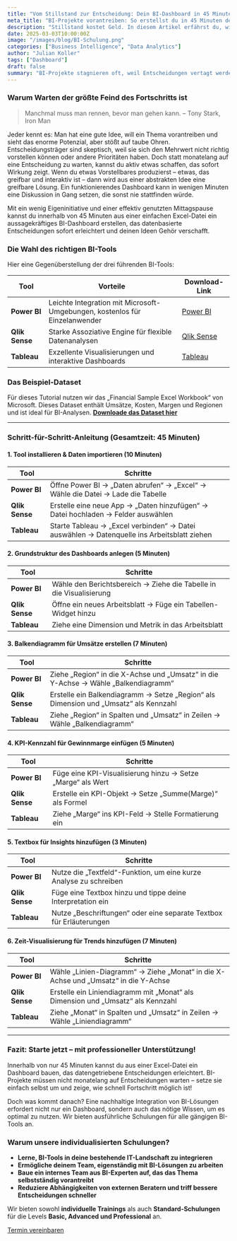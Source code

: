 ```yaml
---
title: "Vom Stillstand zur Entscheidung: Dein BI-Dashboard in 45 Minuten"
meta_title: "BI-Projekte vorantreiben: So erstellst du in 45 Minuten dein erstes Dashboard"
description: "Stillstand kostet Geld. In diesem Artikel erfährst du, wie du in nur 45 Minuten ein BI-Dashboard erstellst, das Entscheidungen erleichtert."
date: 2025-03-03T10:00:00Z
image: "/images/blog/BI-Schulung.png"
categories: ["Business Intelligence", "Data Analytics"]
author: "Julian Koller"
tags: ["Dashboard"]
draft: false
summary: "BI-Projekte stagnieren oft, weil Entscheidungen vertagt werden. In 45 Minuten kannst du mit Power BI, Tableau oder Qlik Sense ein Dashboard erstellen, das den Mehrwert sofort sichtbar macht."
---
```



### Warum Warten der größte Feind des Fortschritts ist

> Manchmal muss man rennen, bevor man gehen kann. – Tony Stark, Iron Man

Jeder kennt es: Man hat eine gute Idee, will ein Thema vorantreiben und sieht das enorme Potenzial, aber stößt auf taube Ohren. Entscheidungsträger sind skeptisch, weil sie sich den Mehrwert nicht richtig vorstellen können oder andere Prioritäten haben. Doch statt monatelang auf eine Entscheidung zu warten, kannst du aktiv etwas schaffen, das sofort Wirkung zeigt. Wenn du etwas Vorstellbares produzierst – etwas, das greifbar und interaktiv ist – dann wird aus einer abstrakten Idee eine greifbare Lösung. Ein funktionierendes Dashboard kann in wenigen Minuten eine Diskussion in Gang setzen, die sonst nie stattfinden würde.

Mit ein wenig Eigeninitiative und einer effektiv genutzten Mittagspause kannst du innerhalb von 45 Minuten aus einer einfachen Excel-Datei ein aussagekräftiges BI-Dashboard erstellen, das datenbasierte Entscheidungen sofort erleichtert und deinen Ideen Gehör verschafft.

### Die Wahl des richtigen BI-Tools

Hier eine Gegenüberstellung der drei führenden BI-Tools:

| Tool          | Vorteile                                      | Download-Link |
|--------------|---------------------------------|--------------|
| **Power BI** | Leichte Integration mit Microsoft-Umgebungen, kostenlos für Einzelanwender | [Power BI](https://powerbi.microsoft.com/de-de/downloads/) |
| **Qlik Sense** | Starke Assoziative Engine für flexible Datenanalysen | [Qlik Sense](https://www.qlik.com/de-de/trial/qlik-sense-business) |
| **Tableau** | Exzellente Visualisierungen und interaktive Dashboards | [Tableau](https://www.tableau.com/de-de/products/trial) |

### Das Beispiel-Dataset

Für dieses Tutorial nutzen wir das „Financial Sample Excel Workbook“ von Microsoft. Dieses Dataset enthält Umsätze, Kosten, Margen und Regionen und ist ideal für BI-Analysen. **[Downloade das Dataset hier](https://learn.microsoft.com/en-us/power-bi/create-reports/sample-financial-download?)**

---

### Schritt-für-Schritt-Anleitung (Gesamtzeit: 45 Minuten)

#### 1. **Tool installieren & Daten importieren (10 Minuten)**
| Tool | Schritte |
|------|---------|
| **Power BI** | Öffne Power BI → „Daten abrufen“ → „Excel“ → Wähle die Datei → Lade die Tabelle |
| **Qlik Sense** | Erstelle eine neue App → „Daten hinzufügen“ → Datei hochladen → Felder auswählen |
| **Tableau** | Starte Tableau → „Excel verbinden“ → Datei auswählen → Datenquelle ins Arbeitsblatt ziehen |

#### 2. **Grundstruktur des Dashboards anlegen (5 Minuten)**
| Tool | Schritte |
|------|---------|
| **Power BI** | Wähle den Berichtsbereich → Ziehe die Tabelle in die Visualisierung |
| **Qlik Sense** | Öffne ein neues Arbeitsblatt → Füge ein Tabellen-Widget hinzu |
| **Tableau** | Ziehe eine Dimension und Metrik in das Arbeitsblatt |

#### 3. **Balkendiagramm für Umsätze erstellen (7 Minuten)**
| Tool | Schritte |
|------|---------|
| **Power BI** | Ziehe „Region“ in die X-Achse und „Umsatz“ in die Y-Achse → Wähle „Balkendiagramm“ |
| **Qlik Sense** | Erstelle ein Balkendiagramm → Setze „Region“ als Dimension und „Umsatz“ als Kennzahl |
| **Tableau** | Ziehe „Region“ in Spalten und „Umsatz“ in Zeilen → Wähle „Balkendiagramm“ |

#### 4. **KPI-Kennzahl für Gewinnmarge einfügen (5 Minuten)**
| Tool | Schritte |
|------|---------|
| **Power BI** | Füge eine KPI-Visualisierung hinzu → Setze „Marge“ als Wert |
| **Qlik Sense** | Erstelle ein KPI-Objekt → Setze „Summe(Marge)“ als Formel |
| **Tableau** | Ziehe „Marge“ ins KPI-Feld → Stelle Formatierung ein |

#### 5. **Textbox für Insights hinzufügen (3 Minuten)**
| Tool | Schritte |
|------|---------|
| **Power BI** | Nutze die „Textfeld“-Funktion, um eine kurze Analyse zu schreiben |
| **Qlik Sense** | Füge eine Textbox hinzu und tippe deine Interpretation ein |
| **Tableau** | Nutze „Beschriftungen“ oder eine separate Textbox für Erläuterungen |

#### 6. **Zeit-Visualisierung für Trends hinzufügen (7 Minuten)**
| Tool | Schritte |
|------|---------|
| **Power BI** | Wähle „Linien-Diagramm“ → Ziehe „Monat“ in die X-Achse und „Umsatz“ in die Y-Achse |
| **Qlik Sense** | Erstelle ein Liniendiagramm mit „Monat“ als Dimension und „Umsatz“ als Kennzahl |
| **Tableau** | Ziehe „Monat“ in Spalten und „Umsatz“ in Zeilen → Wähle „Liniendiagramm“ |

---

### Fazit: Starte jetzt – mit professioneller Unterstützung!

Innerhalb von nur 45 Minuten kannst du aus einer Excel-Datei ein Dashboard bauen, das datengetriebene Entscheidungen erleichtert. BI-Projekte müssen nicht monatelang auf Entscheidungen warten – setze sie einfach selbst um und zeige, wie schnell Fortschritt möglich ist!

Doch was kommt danach? Eine nachhaltige Integration von BI-Lösungen erfordert nicht nur ein Dashboard, sondern auch das nötige Wissen, um es optimal zu nutzen. Wir bieten ausführliche Schulungen für alle gängigen BI-Tools an.

### Warum unsere individualisierten Schulungen?
- **Lerne, BI-Tools in deine bestehende IT-Landschaft zu integrieren**
- **Ermögliche deinem Team, eigenständig mit BI-Lösungen zu arbeiten**
- **Baue ein internes Team aus BI-Experten auf, das das Thema selbstständig vorantreibt**
- **Reduziere Abhängigkeiten von externen Beratern und triff bessere Entscheidungen schneller**

Wir bieten sowohl **individuelle Trainings** als auch **Standard-Schulungen** für die Levels **Basic, Advanced und Professional** an.

<div class="col-12 flex justify-center">
  <a class="btn btn-adv" href="https://calendly.com/andreas-klostermann-alpinedata/ersttermin">Termin vereinbaren</a>
</div>
